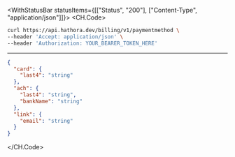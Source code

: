 

<WithStatusBar statusItems={[["Status", "200"], ["Content-Type", "application/json"]]}>
  <CH.Code>
  ```bash Example Request
  curl https://api.hathora.dev/billing/v1/paymentmethod \
--header 'Accept: application/json' \
--header 'Authorization: YOUR_BEARER_TOKEN_HERE'
  ```
  ---

  ```json Example Response
  {
    "card": {
      "last4": "string"
    },
    "ach": {
      "last4": "string",
      "bankName": "string"
    },
    "link": {
      "email": "string"
    }
  }
  ```
  </CH.Code>
</WithStatusBar>
